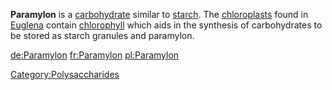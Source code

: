 {{Copy to Wiktionary}}
'''Paramylon''' is a [[carbohydrate]] similar to [[starch]]. The [[chloroplast]]s found in [[Euglena]] contain [[chlorophyll]] which aids in the synthesis of carbohydrates to be stored as starch granules and paramylon.

[[Category:Polysaccharides]]
{{biochem-stub}}

[[de:Paramylon]]
[[fr:Paramylon]]
[[pl:Paramylon]]